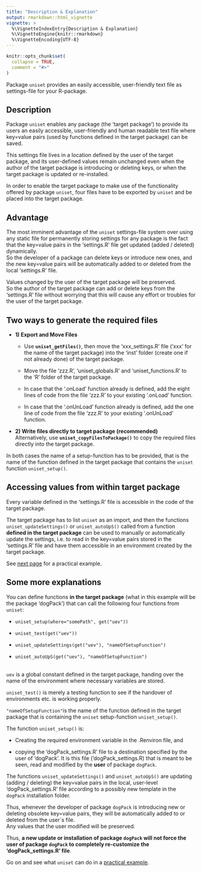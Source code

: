 ```yaml
---
title: "Description & Explanation"
output: rmarkdown::html_vignette
vignette: >
  %\VignetteIndexEntry{Description & Explanation}
  %\VignetteEngine{knitr::rmarkdown}
  %\VignetteEncoding{UTF-8}
---
```


```r
knitr::opts_chunk$set(
  collapse = TRUE,
  comment = "#>"
)
```

Package `uniset` provides an easily accessible, user-friendly text file as settings-file for your R-package.

## Description

Package `uniset` enables any package (the 'target package') to provide its users an easily accessible, user-friendly and human readable text file where key=value pairs (used by functions defined in the target package) can be saved.

This settings file lives in a location defined by the user of the target package, and its user-defined values remain unchanged even when the author of the target package is introducing or deleting keys, or when the target package is updated or re-installed.

In order to enable the target package to make use of the functionality offered by package `uniset`, four files have to be exported by `uniset` and be placed into the target package.

## Advantage

The most imminent advantage of the `uniset` settings-file system over using any static file for permanently storing settings for any package is the fact that the key=value pairs in the 'settings.R' file get updated (added / deleted) dynamically.\
So the developer of a package can delete keys or introduce new ones, and the new key=value pairs will be automatically added to or deleted from the local 'settings.R' file.

Values changed by the user of the target package will be preserved.\
So the author of the target package can add or delete keys from the 'settings.R' file without worrying that this will cause any effort or troubles for the user of the target package.

## Two ways to generate the required files

-   **1) Export and Move Files**

    -   Use **`uniset_getFiles()`**, then move the 'xxx_settings.R' file ('xxx' for the name of the target package) into the 'inst' folder (create one if not already done) of the target package.

    -   Move the file 'zzz.R', 'uniset_globals.R' and 'uniset_functions.R' to the 'R' folder of the target package.

    -   In case that the '.onLoad' function already is defined, add the eight lines of code from the file 'zzz.R' to your existing '.onLoad' function.

    -   In case that the '.onUnLoad' function already is defined, add the one line of code from the file 'zzz.R' to your existing '.onUnLoad' function.

-   **2) Write files directly to target package (recommended)**\
    Alternatively, use **`uniset_copyFilesToPackage()`** to copy the required files directly into the target package.

In both cases the name of a setup-function has to be provided, that is the name of the function defined in the target package that contains the `uniset` function `uniset_setup()`.

## Accessing values from within target package

Every variable defined in the 'settings.R' file is accessible in the code of the target package.

The target package has to list `uniset` as an import, and then the functions `uniset_updateSettings()` or `uniset_autoUpS()` called from a function **defined in the target package** can be used to manually or automatically update the settings, i.e. to read in the key=value pairs stored in the 'settings.R' file and have them accessible in an environment created by the target package.

See [next page](https://bpollner.github.io/uniset/example.html) for a practical example.

## Some more explanations

You can define functions **in the target package** (what in this example will be the package 'dogPack') that can call the following four functions from `uniset`:

-   `uniset_setup(where="somePath", get("uev"))`

-   `uniset_test(get("uev"))`

-   `uniset_updateSettings(get("uev"), "nameOfSetupFunction")`

-   `uniset_autoUpS(get("uev"), "nameOfSetupFunction")`

\
`uev` is a global constant defined in the target package, handing over the name of the environment where necessary variables are stored.

`uniset_test()` is merely a testing function to see if the handover of environments etc. is working properly.

`"nameOfSetupFunction"`is the name of the function defined in the target package that is containing the `uniset` setup-function `uniset_setup()`.

The function `uniset_setup()` is:

-   Creating the required environment variable in the .Renviron file, and

-   copying the 'dogPack_settings.R' file to a destination specified by the user of 'dogPack'. It is this file ('dogPack_settings.R) that is meant to be seen, read and modified by the **user** of package `dogPack`.

The functions `uniset_updateSettings()` and `uniset_autoUpS()` are updating (adding / deleting) the key=value pairs in the local, user-level 'dogPack_settings.R' file according to a possibly new template in the `dogPack` installation folder.

Thus, whenever the developer of package `dogPack` is introducing new or deleting obsolete key=value pairs, they will be automatically added to or deleted from the user´s file.\
Any values that the user modified will be preserved.

Thus, **a new update or installation of package `dogPack` will not force the user of package `dogPack` to completely re-customize the 'dogPack_settings.R' file**.

Go on and see what `uniset` can do in a [practical example](https://bpollner.github.io/uniset/example.html).
